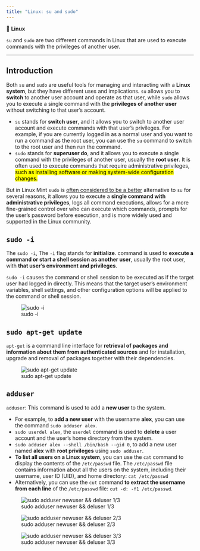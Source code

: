 ```yaml
---
title: "Linux: su and sudo"
---
```


::: {.summary}

📘 **Linux**

`su` and `sudo` are two different commands in Linux that are used to execute commands with the privileges of another user.

:::

---

## Introduction

Both `su` and `sudo` are useful tools for managing and interacting with a **Linux system**, but they have different uses and implications. `su` allows you to **switch** to another user account and operate as that user, while `sudo` allows you to execute a single command with the **privileges of another user** without switching to that user's account.

- `su` stands for **switch user**, and it allows you to switch to another user account and execute commands with that user's privileges. For example, if you are currently logged in as a normal user and you want to run a command as the root user, you can use the `su` command to switch to the root user and then run the command.
- `sudo` stands for **superuser do**, and it allows you to execute a single command with the privileges of another user, usually the **root user**. It is often used to execute commands that require administrative privileges, <mark>such as installing software or making system-wide configuration changes.</mark>

But in Linux Mint `sudo` is [often considered to be a better](https://forums.linuxmint.com/viewtopic.php?t=378039){.external} alternative to `su` for several reasons, it allows you to execute a **single command with administrative privileges**, logs all command executions, allows for a more fine-grained control over who can execute which commands, prompts for the user's password before execution, and is more widely used and supported in the Linux community.

## `sudo -i`

The `sudo -i`, The `-i` flag stands for **initialize**. command is used to **execute a command or start a shell session as another user**, usually the root user, with **that user's environment and privileges**.

:::{.callout.note collapse=false}
`sudo -i` causes the command or shell session to be executed as if the target user had logged in directly. This means that the target user's environment variables, shell settings, and other configuration options will be applied to the command or shell session.
:::

![sudo -i](/images/linux/linux-mint-sudo-01.png)

## ``sudo apt-get update``

``apt-get`` is a command line interface for **retrieval of packages and information about them from authenticated sources** and for installation, upgrade and removal of packages together with their dependencies.

![sudo apt-get update](/images/linux/linux-mint-sudo-02.png)


## ``adduser``

`adduser`: This command is used to add a **new user** to the system.

- For example, to **add a new user** with the username **alex**, you can use the command `sudo adduser alex`.
- ``sudo userdel alex``, the `userdel` command is used to **delete** a user account and the user's home directory from the system.
- ``sudo adduser alex --shell /bin/bash --gid 0``, to add a new user named **alex** with **root privileges** using `sudo adduser`.
- **To list all users on a Linux system**, you can use the `cat` command to display the contents of the `/etc/passwd` file. The `/etc/passwd` file contains information about all the users on the system, including their username, user ID (UID), and home directory: ``cat /etc/passwd``
- Alternatively, you can use the `cut` command **to extract the username from each line** of the `/etc/passwd` file: ``cut -d: -f1 /etc/passwd``.

![sudo adduser newuser && deluser 1/3](/images/linux/linux-mint-sudo-03.png)

![sudo adduser newuser && deluser 2/3](/images/linux/linux-mint-sudo-04.png)

![sudo adduser newuser && deluser 3/3](/images/linux/linux-mint-sudo-05.png)
